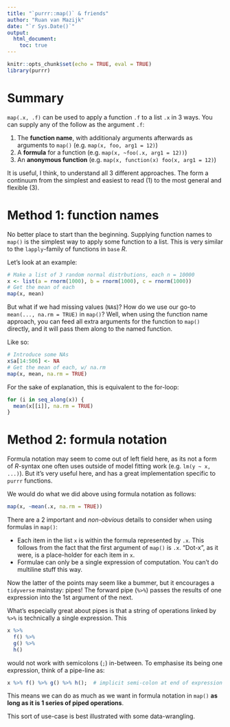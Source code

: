 ```yaml
---
title: "`purrr::map()` & friends"
author: "Ruan van Mazijk"
date: "`r Sys.Date()`"
output:
  html_document:
    toc: true
---
```


```r
knitr::opts_chunk$set(echo = TRUE, eval = TRUE)
library(purrr)
```

<!--
# Motivation: iteration

The heart of the reason we programme is to tell computers to do things we'd rather not do ourselves---especially the repetetive stuff. The simplest example would be something "close to the metal", like adding all integers from 1 to 1,000,000 in a loop.

Iteration problems also arise in higher level, more abstract, "further from the metal" languages---like _R_. Often we want to perform a computation on a whole set of things in exactly the same way. _R_ does us huges favours here by being vectorised for many things. This we know [...]
-->

<!--
```r
for (i in seq_along(x)) mean(i, na.rm = TRUE)
map(x, mean, na.rm = TRUE)
map(x, ~mean(.x, na.rm = TRUE))
map(x, function(x) mean(x, na.rm = TRUE))
```

```r
for (i in seq_along(x))            mean(i,  na.rm = TRUE)
foreach(i =         x) %do%        mean(i,  na.rm = TRUE)
map(                x, function(x) mean(x,  na.rm = TRUE))
map(                x,            ~mean(.x, na.rm = TRUE))
map(                x,             mean,    na.rm = TRUE)
```
-->

# Summary

`map(.x, .f)` can be used to apply a function `.f` to a list `.x` in 3 ways. You can supply any of the follow as the argument `.f`:

1. The **function name**, with additionaly arguments afterwards as arguments to `map()` (e.g. `map(x, foo, arg1 = 12)`)
2. A **formula** for a function (e.g. `map(x, ~foo(.x, arg1 = 12))`)
3. An **anonymous function** (e.g. `map(x, function(x) foo(x, arg1 = 12)`)

It is useful, I think, to understand all 3 different approaches. The form a continuum from the simplest and easiest to read (1) to the most general and flexible (3).

# Method 1: function names

No better place to start than the beginning. Supplying function names to `map()` is the simplest way to apply some function to a list. This is very similar to the `lapply`-family of functions in `base` _R_.

Let's look at an example:

```r
# Make a list of 3 random normal distrbutions, each n = 10000
x <- list(a = rnorm(1000), b = rnorm(1000), c = rnorm(1000))
# Get the mean of each
map(x, mean)
```

But what if we had missing values (`NA`s)? How do we use our go-to `mean(..., na.rm = TRUE)` in `map()`? Well, when using the function name approach, you can feed all extra arguments for the function to `map()` directly, and it will pass them along to the named function.

Like so:

```r
# Introduce some NAs
x$a[14:506] <- NA
# Get the mean of each, w/ na.rm
map(x, mean, na.rm = TRUE)
```

For the sake of explanation, this is equivalent to the for-loop:

```r
for (i in seq_along(x)) {
  mean(x[[i]], na.rm = TRUE)
}
```

# Method 2: formula notation

Formula notation may seem to come out of left field here, as its not a form of _R_-syntax one often uses outside of model fitting work (e.g. `lm(y ~ x, ...)`). But it's very useful here, and has a great implementation specific to `purrr` functions.

We would do what we did above using formula notation as follows:

```r
map(x, ~mean(.x, na.rm = TRUE))
```

There are a 2 important and _non-obvious_ details to consider when using formulas in `map()`:

- Each item in the list `x` is within the formula represented by `.x`. This follows from the fact that the first argument of `map()` is `.x`. "Dot-x", as it were, is a place-holder for each item in `x`.
- Formulae can only be a single expression of computation. You can't do multiline stuff this way.

Now the latter of the points may seem like a bummer, but it encourages a `tidyverse` mainstay: pipes! The forward pipe (`%>%`) passes the results of one expression into the 1st argument of the next.

What's especially great about pipes is that a string of operations linked by `%>%` is technically a single expression. This

```r
x %>%
  f() %>%
  g() %>%
  h()
```

would not work with semicolons (`;`) in-between. To emphasise its being one expression, think of a pipe-line as:

```r
x %>% f() %>% g() %>% h();  # implicit semi-colon at end of expression
```

This means we can do as much as we want in formula notation in `map()` **as long as it is 1 series of piped operations**.

This sort of use-case is best illustrated with some data-wrangling.



<!--
```
x %>%
  map(foo)
```
-->

<!-- ... -->
